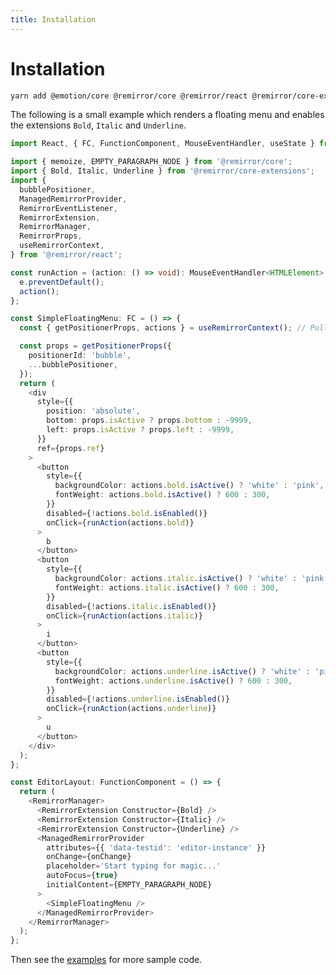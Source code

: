 ```yaml
---
title: Installation
---
```


# Installation

```bash
yarn add @emotion/core @remirror/core @remirror/react @remirror/core-extensions
```

The following is a small example which renders a floating menu and enables the extensions `Bold`, `Italic` and `Underline`.

```ts
import React, { FC, FunctionComponent, MouseEventHandler, useState } from 'react';

import { memoize, EMPTY_PARAGRAPH_NODE } from '@remirror/core';
import { Bold, Italic, Underline } from '@remirror/core-extensions';
import {
  bubblePositioner,
  ManagedRemirrorProvider,
  RemirrorEventListener,
  RemirrorExtension,
  RemirrorManager,
  RemirrorProps,
  useRemirrorContext,
} from '@remirror/react';

const runAction = (action: () => void): MouseEventHandler<HTMLElement> => e => {
  e.preventDefault();
  action();
};

const SimpleFloatingMenu: FC = () => {
  const { getPositionerProps, actions } = useRemirrorContext(); // Pull in injected props from context

  const props = getPositionerProps({
    positionerId: 'bubble',
    ...bubblePositioner,
  });
  return (
    <div
      style={{
        position: 'absolute',
        bottom: props.isActive ? props.bottom : -9999,
        left: props.isActive ? props.left : -9999,
      }}
      ref={props.ref}
    >
      <button
        style={{
          backgroundColor: actions.bold.isActive() ? 'white' : 'pink',
          fontWeight: actions.bold.isActive() ? 600 : 300,
        }}
        disabled={!actions.bold.isEnabled()}
        onClick={runAction(actions.bold)}
      >
        b
      </button>
      <button
        style={{
          backgroundColor: actions.italic.isActive() ? 'white' : 'pink',
          fontWeight: actions.italic.isActive() ? 600 : 300,
        }}
        disabled={!actions.italic.isEnabled()}
        onClick={runAction(actions.italic)}
      >
        i
      </button>
      <button
        style={{
          backgroundColor: actions.underline.isActive() ? 'white' : 'pink',
          fontWeight: actions.underline.isActive() ? 600 : 300,
        }}
        disabled={!actions.underline.isEnabled()}
        onClick={runAction(actions.underline)}
      >
        u
      </button>
    </div>
  );
};

const EditorLayout: FunctionComponent = () => {
  return (
    <RemirrorManager>
      <RemirrorExtension Constructor={Bold} />
      <RemirrorExtension Constructor={Italic} />
      <RemirrorExtension Constructor={Underline} />
      <ManagedRemirrorProvider
        attributes={{ 'data-testid': 'editor-instance' }}
        onChange={onChange}
        placeholder='Start typing for magic...'
        autoFocus={true}
        initialContent={EMPTY_PARAGRAPH_NODE}
      >
        <SimpleFloatingMenu />
      </ManagedRemirrorProvider>
    </RemirrorManager>
  );
};
```

Then see the [examples](https://github.com/ifiokjr/remirror/docs/examples) for more sample code.
